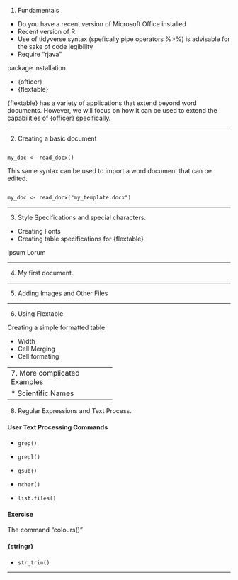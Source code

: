 
1. Fundamentals

 - Do you have a recent version of Microsoft Office installed
 - Recent version of R.
 - Use of tidyverse syntax (spefically pipe operators %>%) is advisable for the sake of code legibility
 - Require "rjava"

package installation

* {officer}
* {flextable}


{flextable} has a variety of applications that extend beyond word documents. However, we will focus on how it can be used to extend the capabilities of {officer} specifically.

---------------------------------

2. Creating a basic document

<pre><code>
my_doc <- read_docx()
</code></pre>

This same syntax can be used to import a word document that can be edited.

<pre><code>
my_doc <- read_docx("my_template.docx")
</code></pre>

---------------------------------

3. Style Specifications and special characters.


* Creating Fonts
* Creating table specifications for {flextable}

Ipsum Lorum

---------------------------------

4. My first document.



---------------------------------

5. Adding Images and Other Files


---------------------------------

6. Using Flextable

Creating a simple formatted table

* Width
* Cell Merging
* Cell formating



---------------------------------
7. More complicated Examples

* Scientific Names


---------------------------------

8. Regular Expressions and Text Process.


#### User Text Processing Commands

* ``grep()``
* ``grepl()``
* ``gsub()``

* ``nchar()``
* ``list.files()``

#### Exercise

The command "colours()"

#### {stringr}

* ``str_trim()``


--------------------------------


